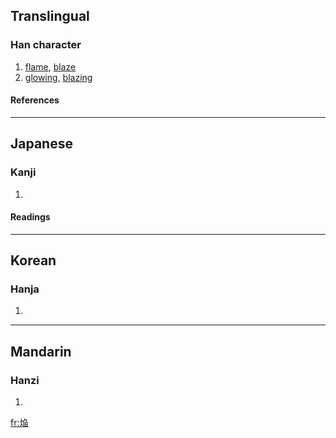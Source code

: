 {{see|焰|燄}}

==Translingual==
===Han character===
{{Han char|rn=86|rad=火|as=08|sn=12|four=|canj=火弓中日 (FNLA)}}
# [[flame]], [[blaze]]
# [[glowing]], [[blazing]]
====References====
{{Han ref|kx=0673.111|hdz=32205.071|uh=7114|ud=28948}}

----
==Japanese==
===Kanji===
{{ja-kanji|grade=|rs=火08}}
# {{defn|Japanese}} 
====Readings====
{{ja-readings|on=[[えん]] (en)|kun=[[ほのお]] (honoo)}}

----
==Korean==
===Hanja===
{{ko-hanja|hangeul=연|eumhun=|rv=yeon|mr=yŏn|y=yen}}
# {{defn|Korean}}

----
==Mandarin==
===Hanzi===
{{cmn-hanzi|pin=[[yàn]] ([[yan4]])|wg=yen<sup>4</sup>}}
# {{defn|Mandarin}}

[[fr:焔]]